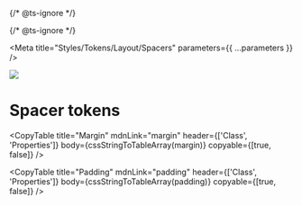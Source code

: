 
{/* @ts-ignore */}

{/* @ts-ignore */}

<Meta title="Styles/Tokens/Layout/Spacers" parameters={{ ...parameters }} />

![](https://graphics.thomsonreuters.com/style-assets/images/logos/reuters-graphics-logo/svg/graphics-logo-color-dark.svg)

# Spacer tokens

<CopyTable
  title="Margin"
  mdnLink="margin"
  header={['Class', 'Properties']}
  body={cssStringToTableArray(margin)}
  copyable={[true, false]}
/>

<CopyTable
  title="Padding"
  mdnLink="padding"
  header={['Class', 'Properties']}
  body={cssStringToTableArray(padding)}
  copyable={[true, false]}
/>
